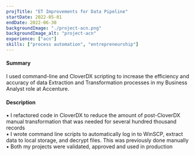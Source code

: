 ```yaml
---
projTitle: "ET Improvements for Data Pipeline"
startDate: 2022-05-01
endDate: 2022-06-30
backgroundImage: "./project-acn.png"
backgroundImage_alt: "project-acn"
experience: ["acn"]
skills: ["process automation", "entrepreneurship"]
---
```


<h4>Summary</h4>
I used command-line and CloverDX scripting to increase the efficiency and accuracy of 
data Extraction and Transformation processes in my Business Analyst role at Accenture.

<h4>Description</h4>
▪ I refactored code in CloverDX to reduce the amount of 
post-CloverDX manual transformation that was needed for 
several hundred thousand records<br/>
▪ I wrote command line scripts to automatically log in to WinSCP, 
extract data to local storage, and decrypt files. This was previously 
done manually<br/>
▪ Both my projects were validated, approved and used in production